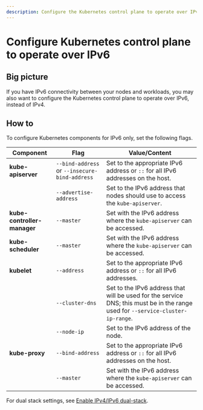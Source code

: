 ```yaml
---
description: Configure the Kubernetes control plane to operate over IPv6 for dual stack or IPv6 only.
---
```


# Configure Kubernetes control plane to operate over IPv6

## Big picture

If you have IPv6 connectivity between your nodes and workloads, you may also want to configure the Kubernetes control plane to operate over IPv6, instead of IPv4.

## How to

To configure Kubernetes components for IPv6 only, set the following flags.

| Component                   | **Flag**                                      | **Value/Content**                                                                                                               |
| --------------------------- | --------------------------------------------- | ------------------------------------------------------------------------------------------------------------------------------- |
| **kube-apiserver**          | `--bind-address` or `--insecure-bind-address` | Set to the appropriate IPv6 address or `::` for all IPv6 addresses on the host.                                                 |
|                             | `--advertise-address`                         | Set to the IPv6 address that nodes should use to access the `kube-apiserver`.                                                   |
| **kube-controller-manager** | `--master`                                    | Set with the IPv6 address where the `kube-apiserver` can be accessed.                                                           |
| **kube-scheduler**          | `--master`                                    | Set with the IPv6 address where the `kube-apiserver` can be accessed.                                                           |
| **kubelet**                 | `--address`                                   | Set to the appropriate IPv6 address or `::` for all IPv6 addresses.                                                             |
|                             | `--cluster-dns`                               | Set to the IPv6 address that will be used for the service DNS; this must be in the range used for `--service-cluster-ip-range`. |
|                             | `--node-ip`                                   | Set to the IPv6 address of the node.                                                                                            |
| **kube-proxy**              | `--bind-address`                              | Set to the appropriate IPv6 address or `::` for all IPv6 addresses on the host.                                                 |
|                             | `--master`                                    | Set with the IPv6 address where the `kube-apiserver` can be accessed.                                                           |

For dual stack settings, see [Enable IPv4/IPv6 dual-stack](https://kubernetes.io/docs/concepts/services-networking/dual-stack/#prerequisites).
